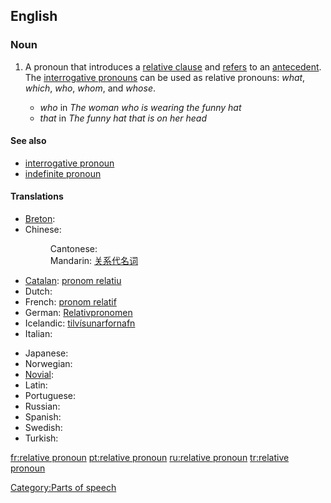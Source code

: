 ==English==

===Noun===
{{wikipedia}}
{{en-noun|sg=[[relative]] [[pronoun]]}}

# {{grammar}} A pronoun that introduces a [[relative clause]] and [[refer]]s to an [[antecedent]].  The [[interrogative pronoun]]s can be used as relative pronouns: ''what'', ''which'', ''who'', ''whom'', and ''whose''.
#* ''who'' in ''The woman who is wearing the funny hat''
#* ''that'' in ''The funny hat that is on her head''

====See also====
* [[interrogative pronoun]]
* [[indefinite pronoun]]

====Translations====
{{top}}
* [[Breton]]: {{t|br|ger stagañ}}
* Chinese:
*: Cantonese: {{t|yue|關係代名詞|tr=gwaan1 hai6 doi6 ming4 ci4}}
*: Mandarin: [[关系代名词]]
* [[Catalan]]: [[pronom relatiu]] {{m}}
* Dutch: {{t|nl|betrekkelijk voornaamwoord|n}}
* French: [[pronom relatif]] {{m}}
* German: [[Relativpronomen]] {{n}}
* Icelandic: [[tilvísunarfornafn]] {{n}}
* Italian: {{t|it|pronome relativo}}
{{mid}}
* Japanese: {{t|ja|関係代名詞|tr=kankeidaimeishi|sc=Jpan}}
* Norwegian: {{t|no|relativt pronomen}}
* [[Novial]]: {{t|nov|relativ pronomine}}
* Latin: {{t|la|pronomen relativum}}
* Portuguese: {{t+|pt|pronome relativo|m}}
* Russian: {{t|ru|относительное местоимение|sc=Cyrl}}
* Spanish: {{t|es|pronombre relativo|m}}
* Swedish: {{t|sv|relativpronomen}}
* Turkish: {{t|tr|ilgi adılı}}
{{bottom}}

[[Category:Parts of speech]]

[[fr:relative pronoun]]
[[pt:relative pronoun]]
[[ru:relative pronoun]]
[[tr:relative pronoun]]